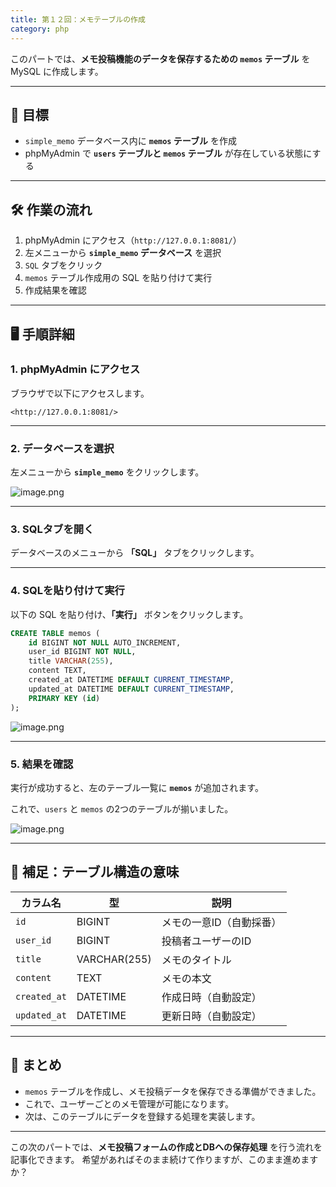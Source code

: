 ```yaml
---
title: 第１２回：メモテーブルの作成
category: php
---
```


このパートでは、**メモ投稿機能のデータを保存するための `memos` テーブル** を MySQL に作成します。

---

## 🎯 目標

- `simple_memo` データベース内に **`memos` テーブル** を作成
- phpMyAdmin で **`users` テーブルと `memos` テーブル** が存在している状態にする

---

## 🛠️ 作業の流れ

1. phpMyAdmin にアクセス（`http://127.0.0.1:8081/`）
2. 左メニューから **`simple_memo` データベース** を選択
3. `SQL` タブをクリック
4. `memos` テーブル作成用の SQL を貼り付けて実行
5. 作成結果を確認

---

## 🖥️ 手順詳細

### 1. phpMyAdmin にアクセス

ブラウザで以下にアクセスします。

```
<http://127.0.0.1:8081/>

```

---

### 2. データベースを選択

左メニューから **`simple_memo`** をクリックします。

![image.png](attachment:485db039-ff02-4473-b106-6aff0556b6b7:image.png)

---

### 3. SQLタブを開く

データベースのメニューから **「SQL」** タブをクリックします。

---

### 4. SQLを貼り付けて実行

以下の SQL を貼り付け、**「実行」** ボタンをクリックします。

```sql
CREATE TABLE memos (
    id BIGINT NOT NULL AUTO_INCREMENT,
    user_id BIGINT NOT NULL,
    title VARCHAR(255),
    content TEXT,
    created_at DATETIME DEFAULT CURRENT_TIMESTAMP,
    updated_at DATETIME DEFAULT CURRENT_TIMESTAMP,
    PRIMARY KEY (id)
);
```

![image.png](attachment:76010832-d893-4446-97d6-ed85429e5c7f:image.png)

---

### 5. 結果を確認

実行が成功すると、左のテーブル一覧に **`memos`** が追加されます。

これで、`users` と `memos` の2つのテーブルが揃いました。

![image.png](attachment:b930537f-86ff-451c-8503-f948d437671d:image.png)

---

## 📝 補足：テーブル構造の意味

| カラム名 | 型 | 説明 |
| --- | --- | --- |
| `id` | BIGINT | メモの一意ID（自動採番） |
| `user_id` | BIGINT | 投稿者ユーザーのID |
| `title` | VARCHAR(255) | メモのタイトル |
| `content` | TEXT | メモの本文 |
| `created_at` | DATETIME | 作成日時（自動設定） |
| `updated_at` | DATETIME | 更新日時（自動設定） |

---

## 🎉 まとめ

- `memos` テーブルを作成し、メモ投稿データを保存できる準備ができました。
- これで、ユーザーごとのメモ管理が可能になります。
- 次は、このテーブルにデータを登録する処理を実装します。

---

この次のパートでは、**メモ投稿フォームの作成とDBへの保存処理** を行う流れを記事化できます。
希望があればそのまま続けて作りますが、このまま進めますか？